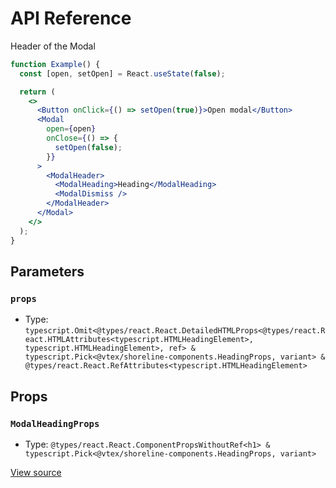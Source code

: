 # API Reference

Header of the Modal

```jsx
function Example() {
  const [open, setOpen] = React.useState(false);

  return (
    <>
      <Button onClick={() => setOpen(true)}>Open modal</Button>
      <Modal
        open={open}
        onClose={() => {
          setOpen(false);
        }}
      >
        <ModalHeader>
          <ModalHeading>Heading</ModalHeading>
          <ModalDismiss />
        </ModalHeader>
      </Modal>
    </>
  );
}
```

## Parameters

### `props`

- Type: `typescript.Omit<@types/react.React.DetailedHTMLProps<@types/react.React.HTMLAttributes<typescript.HTMLHeadingElement>, typescript.HTMLHeadingElement>, ref> & typescript.Pick<@vtex/shoreline-components.HeadingProps, variant> & @types/react.React.RefAttributes<typescript.HTMLHeadingElement>`

## Props

### `ModalHeadingProps`

- Type: `@types/react.React.ComponentPropsWithoutRef<h1> & typescript.Pick<@vtex/shoreline-components.HeadingProps, variant>`

[View source](https://github.com/vtex/shoreline/blob/03f04776c/packages/components/src/modal/modal-heading.tsx#L34)
